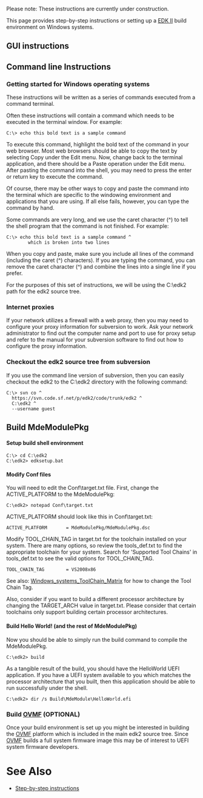 Please note: These instructions are currently under construction.

This page provides step-by-step instructions or setting up a [http://www.tianocore.org/edk2/ EDK II] build environment on Windows systems.

== GUI instructions ==
{{TortoiseSvnInstructions}}
{{TortoiseSvnCheckout|https://svn.code.sf.net/p/edk2/code/trunk/edk2}}

== Command line Instructions ==

===Getting started for Windows operating systems===

These instructions will be written as a series of commands executed from a command terminal.

Often these instructions will contain a command which needs to be executed in the terminal window.  For example:

<pre>
C:\> echo this bold text is a sample command
</pre>

To execute this command, highlight the bold text of the command in your web browser.  Most web browsers should be able to copy the text by selecting Copy under the Edit menu.  Now, change back to the terminal application, and there should be a Paste operation under the Edit menu.  After pasting the command into the shell, you may need to press the enter or return key to execute the command. 

Of course, there may be other ways to copy and paste the command into the terminal which are specific to the windowing environment and applications that you are using.  If all else fails, however, you can type the command by hand.

Some commands are very long, and we use the caret character (^) to tell the shell program that the command is not finished.  For example:

<pre>
C:\> echo this bold text is a sample command ^
        which is broken into two lines
</pre>

When you copy and paste, make sure you include all lines of the command (including the caret (^) characters).  If you are typing the command, you can remove the caret character (^) and combine the lines into a single line if you prefer.

For the purposes of this set of instructions, we will be using the C:\edk2 path for the edk2 source tree.

===Internet proxies===

If your network utilizes a firewall with a web proxy, then you may need to configure your proxy information for subversion to work.  Ask your network administrator to find out the computer name and port to use for proxy setup and refer to the manual for your subversion software to find out how to configure the proxy information. 


===Checkout the edk2 source tree from subversion===

If you use the command line version of subversion, then you can easily checkout the edk2 to the C:\edk2 directory with the following command:

<pre>
C:\> svn co ^
  https://svn.code.sf.net/p/edk2/code/trunk/edk2 ^ 
  C:\edk2 ^
  --username guest
</pre>

==Build MdeModulePkg==


====Setup build shell environment====

<pre>
C:\> cd C:\edk2
C:\edk2> edksetup.bat
</pre>

====Modify Conf files====

You will need to edit the Conf\target.txt file.  First, change the ACTIVE_PLATFORM to the MdeModulePkg:

<pre>
C:\edk2> notepad Conf\target.txt
</pre>

ACTIVE_PLATFORM should look like this in Conf\target.txt:

<pre>
ACTIVE_PLATFORM       = MdeModulePkg/MdeModulePkg.dsc
</pre>

Modify TOOL_CHAIN_TAG in target.txt for the toolchain installed on your system. There are many options, so review the tools_def.txt to find the appropriate toolchain for your system.  Search for 'Supported Tool Chains' in tools_def.txt to see the valid options for TOOL_CHAIN_TAG. 
<pre>
TOOL_CHAIN_TAG        = VS2008x86
</pre>



See also: [[Windows_systems_ToolChain_Matrix]] for how to change the Tool Chain Tag.

Also, consider if you want to build a different processor architecture by changing the TARGET_ARCH value in target.txt.  Please consider that certain toolchains only support building certain processor architectures.

====Build Hello World!  (and the rest of MdeModulePkg)====

Now you should be able to simply run the build command to compile the MdeModulePkg.

<pre>
C:\edk2> build
</pre>

As a tangible result of the build, you should have the HelloWorld UEFI application.  If you have a UEFI system available to you which matches the processor architecture that you built, then this application should be able to run successfully under the shell.

<pre>
C:\edk2> dir /s Build\MdeModule\HelloWorld.efi
</pre>

===Build [http://www.tianocore.org/ovmf/ OVMF] (OPTIONAL)===

Once your build environment is set up you might be interested in building the [http://www.tianocore.org/ovmf/ OVMF] platform which is included in the main edk2 source tree.  Since [http://www.tianocore.org/ovmf/ OVMF] builds a full system firmware image this may be of interest to UEFI system firmware developers.

=See Also=
* [[Step-by-step instructions]]

<!-- [[Category:EDKII]] -->